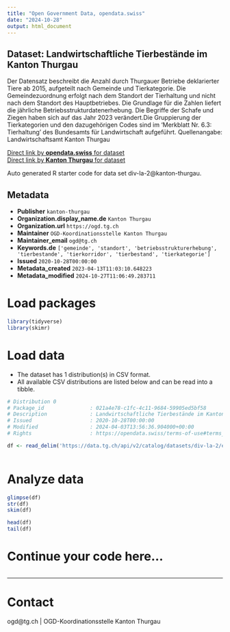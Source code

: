 ```yaml
---
title: "Open Government Data, opendata.swiss"
date: "2024-10-28"
output: html_document
---
```


## Dataset: Landwirtschaftliche Tierbestände im Kanton Thurgau

Der Datensatz beschreibt die Anzahl durch Thurgauer Betriebe deklarierter Tiere ab 2015, aufgeteilt nach Gemeinde und Tierkategorie. Die Gemeindezuordnung erfolgt nach dem Standort der Tierhaltung und nicht nach dem Standort des Hauptbetriebes. Die Grundlage für die Zahlen liefert die jährliche Betriebsstrukturdatenerhebung. Die Begriffe der
Schafe und Ziegen haben sich auf das Jahr 2023 verändert.Die Gruppierung der Tierkategorien und den dazugehörigen Codes sind im 'Merkblatt Nr. 6.3: Tierhaltung' des Bundesamts für Landwirtschaft aufgeführt.
Quellenangabe: Landwirtschaftsamt Kanton Thurgau

[Direct link by **opendata.swiss** for dataset](https://opendata.swiss/de/dataset/landwirtschaftliche-tierbestande-im-kanton-thurgau1)<br>
[Direct link by **Kanton Thurgau** for dataset](https://data.tg.ch/explore/dataset/div-la-2/)

Auto generated R starter code for data set div-la-2@kanton-thurgau.

## Metadata

- **Publisher** `kanton-thurgau`
- **Organization.display_name.de** `Kanton Thurgau`
- **Organization.url** `https://ogd.tg.ch`
- **Maintainer** `OGD-Koordinationsstelle Kanton Thurgau`
- **Maintainer_email** `ogd@tg.ch`
- **Keywords.de** `['gemeinde', 'standort', 'betriebsstrukturerhebung', 'tierbestande', 'tierkorridor', 'tierbestand', 'tierkategorie']`
- **Issued** `2020-10-28T00:00:00`
- **Metadata_created** `2023-04-13T11:03:10.648223`
- **Metadata_modified** `2024-10-27T11:06:49.283711`


# Load packages

```r

library(tidyverse)
library(skimr)

```

# Load data

-   The dataset has 1 distribution(s) in CSV format.
-   All available CSV distributions are listed below and can be read into a tibble.

```r

# Distribution 0
# Package_id               : 021a4e78-c1fc-4c11-9684-59905ed5bf58
# Description              : Landwirtschaftliche Tierbestände im Kanton Thurgau (csv)
# Issued                   : 2020-10-28T00:00:00
# Modified                 : 2024-04-03T13:56:36.904000+00:00
# Rights                   : https://opendata.swiss/terms-of-use#terms_by

df <- read_delim('https://data.tg.ch/api/v2/catalog/datasets/div-la-2/exports/csv?use_labels=true')



```

# Analyze data

```r

glimpse(df)
str(df)
skim(df)

head(df)
tail(df)

```

# Continue your code here...

```r

```

------------------------------------------------------------------------

# Contact

ogd@tg.ch | OGD-Koordinationsstelle Kanton Thurgau
